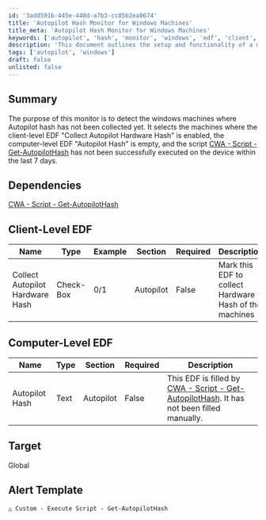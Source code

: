 ```yaml
---
id: '3add591b-445e-440d-a7b3-cc85b2ea0674'
title: 'Autopilot Hash Monitor for Windows Machines'
title_meta: 'Autopilot Hash Monitor for Windows Machines'
keywords: ['autopilot', 'hash', 'monitor', 'windows', 'edf', 'client', 'computer']
description: 'This document outlines the setup and functionality of a monitor designed to detect Windows machines where the Autopilot hash has not been collected. It specifies the conditions under which the monitor operates, including the required client-level and computer-level EDF settings, as well as dependencies on the Get-AutopilotHash script.'
tags: ['autopilot', 'windows']
draft: false
unlisted: false
---
```

## Summary

The purpose of this monitor is to detect the windows machines where Autopilot hash has not been collected yet. It selects the machines where the client-level EDF "Collect Autopilot Hardware Hash" is enabled, the computer-level EDF "Autopilot Hash" is empty, and the script [CWA - Script - Get-AutopilotHash](https://proval.itglue.com/DOC-5078775-17245317) has not been successfully executed on the device within the last 7 days.

## Dependencies

[CWA - Script - Get-AutopilotHash](https://proval.itglue.com/DOC-5078775-17245317)

## Client-Level EDF

| Name                          | Type      | Example | Section   | Required | Description                                   |
|-------------------------------|-----------|---------|-----------|----------|-----------------------------------------------|
| Collect Autopilot Hardware Hash | Check-Box | 0/1     | Autopilot | False    | Mark this EDF to collect Hardware Hash of the machines |

## Computer-Level EDF

| Name          | Type  | Section   | Required | Description                                                                                       |
|---------------|-------|-----------|----------|---------------------------------------------------------------------------------------------------|
| Autopilot Hash | Text  | Autopilot | False    | This EDF is filled by [CWA - Script - Get-AutopilotHash](https://proval.itglue.com/DOC-5078775-17245317). It has not been filled manually. |

## Target

Global

## Alert Template

`△ Custom - Execute Script - Get-AutopilotHash`












